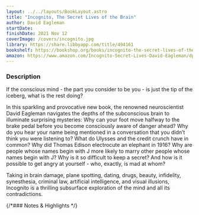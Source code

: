 ```yaml
---
layout: ../../layouts/BookLayout.astro
title: "Incognito, The Secret Lives of the Brain"
author: David Eagleman
startDate:
finishDate: 2021 Nov 12
coverImage: /covers/incognito.jpg
library: https://share.libbyapp.com/title/494161
bookshelf: https://bookshop.org/books/incognito-the-secret-lives-of-the-brain/9780307389923
amazon: https://www.amazon.com/Incognito-Secret-Lives-David-Eagleman/dp/0307389928/
---
```


<ReadingTime
  startDate  = {frontmatter.startDate}
  finishDate = {frontmatter.finishDate}
/>

### Description
If the conscious mind - the part you consider to be you - is just the tip of the iceberg, what is the rest doing?

In this sparkling and provocative new book, the renowned neuroscientist David Eagleman navigates the depths of the subconscious brain to illuminate surprising mysteries: Why can your foot move halfway to the brake pedal before you become consciously aware of danger ahead? Why do you hear your name being mentioned in a conversation that you didn’t think you were listening to? What do Ulysses and the credit crunch have in common? Why did Thomas Edison electrocute an elephant in 1916? Why are people whose names begin with J more likely to marry other people whose names begin with J? Why is it so difficult to keep a secret? And how is it possible to get angry at yourself - who, exactly, is mad at whom?

Taking in brain damage, plane spotting, dating, drugs, beauty, infidelity, synesthesia, criminal law, artificial intelligence, and visual illusions, Incognito is a thrilling subsurface exploration of the mind and all its contradictions.

{/*### Notes & Highlights */}

<BuyBook
  library   = {frontmatter.library}
  bookshelf = {frontmatter.bookshelf}
  amazon    = {frontmatter.amazon}
/>
